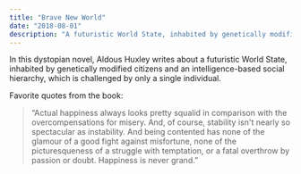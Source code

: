 ```yaml
---
title: "Brave New World"
date: "2018-08-01"
description: "A futuristic World State, inhabited by genetically modified citizens and an intelligence-based social hierarchy, which is challenged by only a single individual."
---
```


In this dystopian novel, Aldous Huxley writes about a futuristic World State, inhabited by genetically modified citizens and an intelligence-based social hierarchy, which is challenged by only a single individual.

Favorite quotes from the book:

> “Actual happiness always looks pretty squalid in comparison with the overcompensations for misery. And, of course, stability isn't nearly so spectacular as instability. And being contented has none of the glamour of a good fight against misfortune, none of the picturesqueness of a struggle with temptation, or a fatal overthrow by passion or doubt. Happiness is never grand.”
